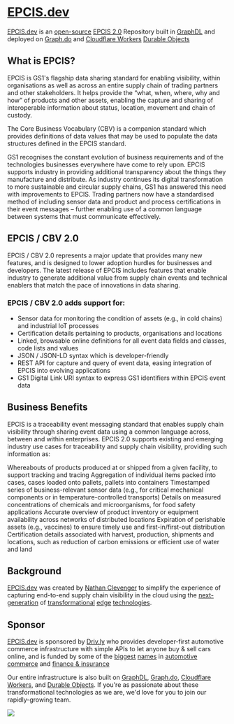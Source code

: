 # [EPCIS.dev](https://epcis.dev)

[EPCIS.dev](https://epcis.dev) is an [open-source](https://github.com/epcis/epcis.dev) [EPCIS 2.0](https://www.gs1.org/standards/epcis) Repository built in [GraphDL](https://graphdl.org) and deployed on [Graph.do](https://graph.do) and [Cloudflare Workers](https://developers.cloudflare.com/workers/learning/how-workers-works/) [Durable Objects](https://blog.cloudflare.com/durable-objects-easy-fast-correct-choose-three/)


## What is EPCIS?
EPCIS is GS1's flagship data sharing standard for enabling visibility, within organisations as well as across an entire supply chain of trading partners and other stakeholders. It helps provide the “what, when, where, why and how” of products and other assets, enabling the capture and sharing of interoperable information about status, location, movement and chain of custody.

The Core Business Vocabulary (CBV) is a companion standard which provides definitions of data values that may be used to populate the data structures defined in the EPCIS standard.

GS1 recognises the constant evolution of business requirements and of the technologies businesses everywhere have come to rely upon. EPCIS supports industry in providing additional transparency about the things they manufacture and distribute. As industry continues its digital transformation to more sustainable and circular supply chains, GS1 has answered this need with improvements to EPCIS. Trading partners now have a standardised method of including sensor data and product and process certifications in their event messages – further enabling use of a common language between systems that must communicate effectively. 

## EPCIS / CBV 2.0
EPCIS / CBV 2.0 represents a major update that provides many new features, and is designed to lower adoption hurdles for businesses and developers. The latest release of EPCIS includes features that enable industry to generate additional value from supply chain events and technical enablers that match the pace of innovations in data sharing.

### EPCIS / CBV 2.0 adds support for:

 - Sensor data for monitoring the condition of assets (e.g., in cold chains) and industrial IoT processes
 - Certification details pertaining to products, organisations and locations
 - Linked, browsable online definitions for all event data fields and classes, code lists and values 
 - JSON / JSON-LD syntax which is developer-friendly
 - REST API for capture and query of event data, easing integration of EPCIS into evolving applications
 - GS1 Digital Link URI syntax to express GS1 identifiers within EPCIS event data
 

## Business Benefits

EPCIS is a traceability event messaging standard that enables supply chain visibility through sharing event data using a common language across, between and within enterprises. EPCIS 2.0 supports existing and emerging industry use cases for traceability and supply chain visibility, providing such information as:

Whereabouts of products produced at or shipped from a given facility, to support tracking and tracing
Aggregation of individual items packed into cases, cases loaded onto pallets, pallets into containers
Timestamped series of business-relevant sensor data (e.g., for critical mechanical components or in temperature-controlled transports)
Details on measured concentrations of chemicals and microorganisms, for food safety applications
Accurate overview of product inventory or equipment availability across networks of distributed locations
Expiration of perishable assets (e.g., vaccines) to ensure timely use and first-in/first-out distribution
Certification details associated with harvest, production, shipments and locations, such as reduction of carbon emissions or efficient use of water and land


## Background
[EPCIS.dev](https://epcis.dev) was created by [Nathan Clevenger](https://github.com/nathanclevenger) to simplify the experience of capturing end-to-end supply chain visibility in the cloud using the [next-generation](https://graphdl.org) of [transformational](https://blog.cloudflare.com/durable-objects-easy-fast-correct-choose-three/) [edge](https://developers.cloudflare.com/workers/learning/how-workers-works/) [technologies](https://developers.cloudflare.com/pub-sub/).

## Sponsor

[EPCIS.dev](https://epcis.dev) is sponsored by [Driv.ly](https://driv.ly) who provides developer-first automotive commerce infrastructure with simple APIs to let anyone buy & sell cars online, and is funded by some of the [biggest](https://twitter.com/TurnerNovak) [names](http://expansionvc.com/portfolio/) in [automotive](https://fontinalis.com/team/#bill-ford) [commerce](https://rocketauto.com) and [finance & insurance](https://www.detroit.vc)

Our entire infrastructure is also built on [GraphDL](https://graphdl.org), [Graph.do](https://graph.do), [Cloudflare Workers](https://developers.cloudflare.com/workers/learning/how-workers-works/), and [Durable Objects](https://blog.cloudflare.com/durable-objects-easy-fast-correct-choose-three/).  If you're as passionate about these transformational technologies as we are, we'd love for you to join our rapidly-growing team.

[![](https://github.com/drivly/driv.ly/raw/main/logo.png)](https://driv.ly)

